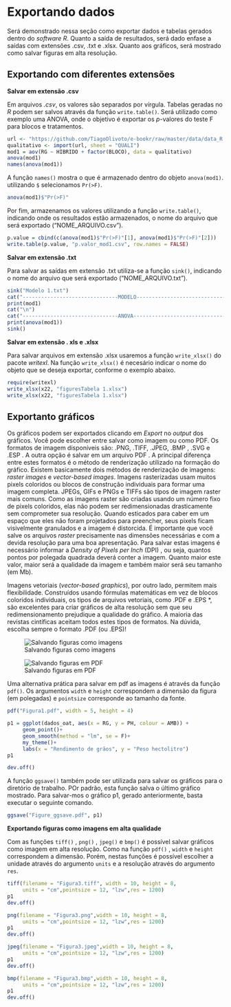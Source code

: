 # Exportando dados {#exporta}

Será demonstrado nessa seção como exportar dados e tabelas gerados dentro do *software R*. Quanto a saída de resultados, será dado enfase a saídas com extensões .csv, .txt e .xlsx. Quanto aos gráficos, será mostrado como salvar figuras em alta resolução.

## Exportando com diferentes extensões

**Salvar em extensão .csv**

Em arquivos *.csv*, os valores são separados por vírgula. Tabelas geradas no *R* podem ser salvos através da função `write.table()`. \indf{write.table} Será utilizado como exemplo uma ANOVA, onde o objetivo é exportar os *p*-valores do teste F para blocos e tratamentos.

```r
url <- "https://github.com/TiagoOlivoto/e-bookr/raw/master/data/data_R.xlsx"
qualitativo <- import(url, sheet = "QUALI")
mod1 = aov(RG ~ HIBRIDO + factor(BLOCO), data = qualitativo) 
anova(mod1)
names(anova(mod1))
```

A função `names()` \indf{names} mostra o que é armazenado dentro do objeto `anova(mod1)`. utilizando `$` selecionamos `Pr(>F)`.

```r
anova(mod1)$"Pr(>F)"
```

\indf{anova}
Por fim, armazenamos os valores utilizando a função `write.table()`, indicando onde os resultados estão armazenados, o nome do arquivo que será exportado ("NOME_ARQUIVO.csv"). 

```r
p.value = cbind(c(anova(mod1)$"Pr(>F)"[1], anova(mod1)$"Pr(>F)"[2]))
write.table(p.value, "p.valor_mod1.csv", row.names = FALSE)
```

**Salvar em extensão .txt**

Para salvar as saídas em extensão .txt utiliza-se a função `sink()`,\indf{sink} indicando o nome do arquivo que será exportado ("NOME_ARQUIVO.txt"). 

```r
sink("Modelo 1.txt")
cat("-------------------------------MODELO------------------------------------\n")
print(mod1)
cat("\n")
cat("-------------------------------ANOVA------------------------------------\n")
print(anova(mod1))
sink()
```

**Salvar em extensão . xls e .xlsx**

Para salvar arquivos em extensão .xlsx usaremos a função `write_xlsx()` \indf{write\_xlsx} do pacote *writexl*. Na função `write_xlsx()` é necesário indicar o nome do objeto que se deseja exportar, conforme o exemplo abaixo.

```r
require(writexl)
write_xlsx(x22, "figuresTabela 1.xlsx")
write_xlsx(x22, "figuresTabela 1.xlsx")
```

## Exportanto gráficos

Os gráficos podem ser exportados clicando em *Export* \indt{exportar imagens} no *output* dos gráficos. Você pode escolher entre salvar como imagem ou como PDF. Os formatos de imagem disponíveis são: .PNG, .TIFF,\indt{.TIFF} .JPEG,\indt{.JPEG} .BMP \indt{.BMP}, .SVG \indt{.SGV} e .ESP \indt{.EPS}. A outra opção é salvar em um arquivo PDF \indt{.PDF}. A principal diferença entre estes formatos é o método de renderização utilizado na formação do gráfico. Existem basicamente dois métodos de renderização de imagens: *raster images* e *vector-based images*. Imagens rasterizadas usam muitos pixels coloridos ou blocos de construção individuais para formar uma imagem completa. JPEGs, GIFs e PNGs e TIFFs são tipos de imagem raster mais comuns. Como as imagens raster são criadas usando um número fixo de pixels coloridos, elas não podem ser redimensionadas drasticamente sem comprometer sua resolução. Quando esticados para caber em um espaço que eles não foram projetados para preencher, seus pixels ficam visivelmente granulados e a imagem é distorcida. É importante que você salve os arquivos *raster* precisamente nas dimensões necessárias e com a devida resolução para uma boa apresentação. Para salvar estas imagens é necessário informar a *Density of Pixels per Inch* (DPI) \indt{DPI}, ou seja, quantos pontos por polegada quadrada deverá conter a imagem. Quanto maior este valor, maior será a qualidade da imagem e também maior será seu tamanho (em Mb).

Imagens vetoriais (*vector-based graphics*), por outro lado, permitem mais flexibilidade. Construídos usando fórmulas matemáticas em vez de blocos coloridos individuais, os tipos de arquivos vetoriais, como .PDF e .EPS *, são excelentes para criar gráficos de alta resolução sem que seu redimensionamento prejudique a qualidade do gráfico. A maioria das revistas cintíficas aceitam todos estes tipos de formatos. Na dúvida, escolha sempre o formato .PDF (ou .EPS)!

![Salvando figuras como imagens](figures/Figura.png)


![Salvando figuras em PDF](figures/Figura2.png)

Uma alternativa prática para salvar em pdf as imagens é através da função `pdf()`. Os argumentos `width` e `height` correspondem a dimensão da figura (em polegadas) e `pointsize` corresponde ao tamanho da fonte. \indf{pdf}

```r
pdf("Figura1.pdf", width = 5, height = 4)

p1 = ggplot(dados_oat, aes(x = RG, y = PH, colour = AMB)) +
     geom_point()+
     geom_smooth(method = "lm", se = F)+
     my_theme()+
     labs(x = "Rendimento de grãos", y = "Peso hectolitro")
p1

dev.off()
```

A função `ggsave()` \indf{ggsave} também pode ser utilizada para salvar os gráficos para o diretório de trabalho. POr padrão, esta função salva o último gráfico mostrado. Para salvar-mos o gráfico p1, gerado anteriormente, basta executar o seguinte comando.

```r
ggsave("Figure_ggsave.pdf", p1)

```


**Exportando figuras como imagens em alta qualidade**

Com as funções `tiff()` \indf{tiff}, `png()` \indf{png}, `jpeg()` \indf{jpeg} e `bmp()` \indf{bmp} é possível salvar gráficos como imagem em alta resolução. Como na função `pdf()` \indf{pdf}, `width` e `height` correspondem a dimensão. Porém, nestas funções é possível escolher a unidade através do argumento `units` e a resolução através do argumento `res`.

```r
tiff(filename = "Figura3.tiff", width = 10, height = 8, 
     units = "cm",pointsize = 12, "lzw",res = 1200)
p1
dev.off()

png(filename = "Figura3.png",width = 10, height = 8, 
     units = "cm",pointsize = 12, "lzw",res = 1200)
p1
dev.off()

jpeg(filename = "Figura3.jpeg",width = 10, height = 8, 
     units = "cm",pointsize = 12, "lzw",res = 1200)
p1
dev.off()

bmp(filename = "Figura3.bmp",width = 10, height = 8, 
     units = "cm",pointsize = 12, "lzw",res = 1200)
p1
dev.off()
```


